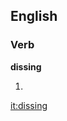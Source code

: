 {{see|Dissing}}
==English==

===Verb===
'''dissing'''

# {{present participle of|[[diss]]}}

[[it:dissing]]